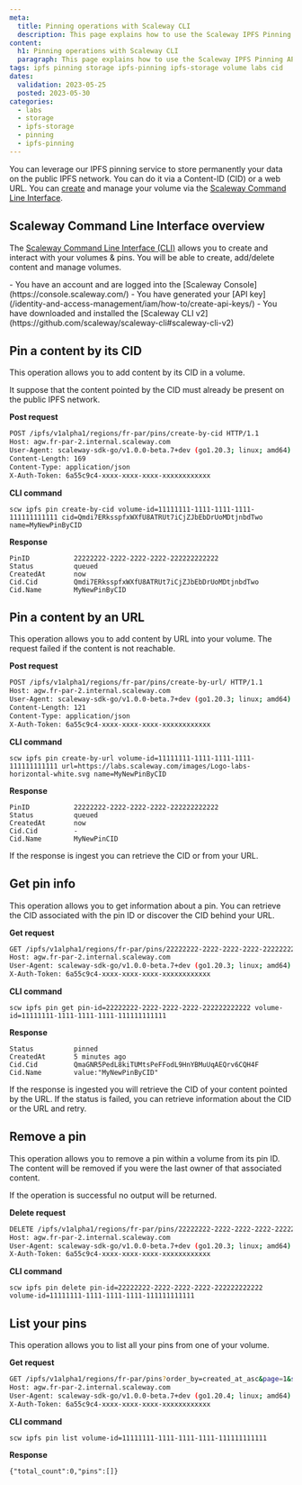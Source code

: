 ```yaml
---
meta:
  title: Pinning operations with Scaleway CLI
  description: This page explains how to use the Scaleway IPFS Pinning API.
content:
  h1: Pinning operations with Scaleway CLI
  paragraph: This page explains how to use the Scaleway IPFS Pinning API.
tags: ipfs pinning storage ipfs-pinning ipfs-storage volume labs cid
dates:
  validation: 2023-05-25
  posted: 2023-05-30
categories:
  - labs
  - storage
  - ipfs-storage
  - pinning
  - ipfs-pinning
---
```


You can leverage our IPFS pinning service to store permanently your data on the public IPFS network. You can do it via a Content-ID (CID) or a web URL. You can [create](/storage/ipfs/api-cli/volumes-operations) and manage your volume via the [Scaleway Command Line Interface](https://github.com/scaleway/scaleway-cli).

## Scaleway Command Line Interface overview

The [Scaleway Command Line Interface (CLI)](https://github.com/scaleway/scaleway-cli) allows you to create and interact with your volumes & pins. You will be able to create, add/delete content and manage volumes.

<Macro id="iam-requirements" />

<Message type="requirement">
    - You have an account and are logged into the [Scaleway Console](https://console.scaleway.com/)
    - You have generated your [API key](/identity-and-access-management/iam/how-to/create-api-keys/)
    - You have downloaded and installed the [Scaleway CLI v2](https://github.com/scaleway/scaleway-cli#scaleway-cli-v2)
</Message>

## Pin a content by its CID

This operation allows you to add content by its CID in a volume.

<Message type="note">
  It suppose that the content pointed by the CID must already be present on the public IPFS network.
</Message>

**Post request**
```sh no-copy
POST /ipfs/v1alpha1/regions/fr-par/pins/create-by-cid HTTP/1.1
Host: agw.fr-par-2.internal.scaleway.com
User-Agent: scaleway-sdk-go/v1.0.0-beta.7+dev (go1.20.3; linux; amd64) scaleway-cli/2.14.0-1
Content-Length: 169
Content-Type: application/json
X-Auth-Token: 6a55c9c4-xxxx-xxxx-xxxx-xxxxxxxxxxxx
```

**CLI command**
```
scw ipfs pin create-by-cid volume-id=11111111-1111-1111-1111-111111111111 cid=Qmdi7ERksspfxWXfU8ATRUt7iCjZJbEbDrUoMDtjnbdTwo name=MyNewPinByCID
```

**Response**
```
PinID           22222222-2222-2222-2222-222222222222
Status          queued
CreatedAt       now
Cid.Cid         Qmdi7ERksspfxWXfU8ATRUt7iCjZJbEbDrUoMDtjnbdTwo
Cid.Name        MyNewPinByCID
```

## Pin a content by an URL

This operation allows you to add content by URL into your volume. The request failed if the content is not reachable.

**Post request**
```sh no-copy
POST /ipfs/v1alpha1/regions/fr-par/pins/create-by-url/ HTTP/1.1
Host: agw.fr-par-2.internal.scaleway.com
User-Agent: scaleway-sdk-go/v1.0.0-beta.7+dev (go1.20.3; linux; amd64) scaleway-cli/2.14.0-1
Content-Length: 121
Content-Type: application/json
X-Auth-Token: 6a55c9c4-xxxx-xxxx-xxxx-xxxxxxxxxxxx
```

**CLI command**
```
scw ipfs pin create-by-url volume-id=11111111-1111-1111-1111-111111111111 url=https://labs.scaleway.com/images/Logo-labs-horizontal-white.svg name=MyNewPinByCID
```

**Response**
```
PinID           22222222-2222-2222-2222-222222222222
Status          queued
CreatedAt       now
Cid.Cid         -
Cid.Name        MyNewPinCID
```

<Message type="note">
  If the response is ingest you can retrieve the CID or from your URL.
</Message>

## Get pin info

This operation allows you to get information about a pin. You can retrieve the CID associated with the pin ID or discover the CID behind your URL.

**Get request**
```sh no-copy
GET /ipfs/v1alpha1/regions/fr-par/pins/22222222-2222-2222-2222-222222222222?volume_id=11111111-1111-1111-1111-111111111111 HTTP/1.1
Host: agw.fr-par-2.internal.scaleway.com
User-Agent: scaleway-sdk-go/v1.0.0-beta.7+dev (go1.20.3; linux; amd64) scaleway-cli/2.14.0-1
X-Auth-Token: 6a55c9c4-xxxx-xxxx-xxxx-xxxxxxxxxxxx
```

**CLI command**
```
scw ipfs pin get pin-id=22222222-2222-2222-2222-222222222222 volume-id=11111111-1111-1111-1111-111111111111
```

**Response**
```
Status          pinned
CreatedAt       5 minutes ago
Cid.Cid         QmaGNR5PedL8kiTUMtsPeFFodL9HnYBMuUqAEQrv6CQH4F
Cid.Name        value:"MyNewPinByCID"
```

<Message type="note">
  If the response is ingested you will retrieve the CID of your content pointed by the URL.
</Message>

<Message type="important">
  If the status is failed, you can retrieve information about the CID or the URL and retry.
</Message>

## Remove a pin

This operation allows you to remove a pin within a volume from its pin ID. The content will be removed if you were the last owner of that associated content.

<Message type="note">
  If the operation is successful no output will be returned.
</Message>

**Delete request**
```sh no-copy
DELETE /ipfs/v1alpha1/regions/fr-par/pins/22222222-2222-2222-2222-222222222222?volume_id=11111111-1111-1111-1111-111111111111 HTTP/1.1
Host: agw.fr-par-2.internal.scaleway.com
User-Agent: scaleway-sdk-go/v1.0.0-beta.7+dev (go1.20.3; linux; amd64) scaleway-cli/2.14.0-1
X-Auth-Token: 6a55c9c4-xxxx-xxxx-xxxx-xxxxxxxxxxxx
```

**CLI command**
```
scw ipfs pin delete pin-id=22222222-2222-2222-2222-222222222222 volume-id=11111111-1111-1111-1111-111111111111
```

## List your pins

This operation allows you to list all your pins from one of your volume.

**Get request**
```sh no-copy
GET /ipfs/v1alpha1/regions/fr-par/pins?order_by=created_at_asc&page=1&status=unknown_status&volume_id=11111111-1111-1111-1111-111111111111 HTTP/1.1
Host: agw.fr-par-2.internal.scaleway.com
User-Agent: scaleway-sdk-go/v1.0.0-beta.7+dev (go1.20.4; linux; amd64) scaleway-cli/2.0.0+dev
X-Auth-Token: 6a55c9c4-xxxx-xxxx-xxxx-xxxxxxxxxxxx
```

**CLI command**
```
scw ipfs pin list volume-id=11111111-1111-1111-1111-111111111111
```

**Response**
```
{"total_count":0,"pins":[]}
```